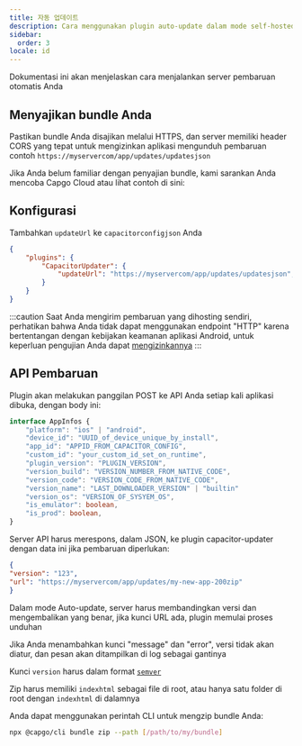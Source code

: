 ```yaml
---
title: 자동 업데이트
description: Cara menggunakan plugin auto-update dalam mode self-hosted
sidebar:
  order: 3
locale: id
---
```


Dokumentasi ini akan menjelaskan cara menjalankan server pembaruan otomatis Anda

## Menyajikan bundle Anda
Pastikan bundle Anda disajikan melalui HTTPS, dan server memiliki header CORS yang tepat untuk mengizinkan aplikasi mengunduh pembaruan
contoh ```https://myservercom/app/updates/updatesjson```

Jika Anda belum familiar dengan penyajian bundle, kami sarankan Anda mencoba Capgo Cloud atau lihat contoh di sini:
<LinkCard
	title="Serving a Bundle"
	href="/docs/self-hosted/auto-update/update-endpoint"
/>

## Konfigurasi
Tambahkan ``updateUrl`` ke ``capacitorconfigjson`` Anda

```json
{
	"plugins": {
		"CapacitorUpdater": {
			"updateUrl": "https://myservercom/app/updates/updatesjson",
		}
	}
}
```
:::caution
Saat Anda mengirim pembaruan yang dihosting sendiri, perhatikan bahwa Anda tidak dapat menggunakan endpoint "HTTP" karena bertentangan dengan kebijakan keamanan aplikasi Android, untuk keperluan pengujian Anda dapat [mengizinkannya](https://stackoverflowcom/questions/45940861/android-8-cleartext-http-traffic-not-permitted)
:::

## API Pembaruan

Plugin akan melakukan panggilan POST ke API Anda setiap kali aplikasi dibuka, dengan body ini:

```typescript
interface AppInfos {
    "platform": "ios" | "android",
    "device_id": "UUID_of_device_unique_by_install",
    "app_id": "APPID_FROM_CAPACITOR_CONFIG",
    "custom_id": "your_custom_id_set_on_runtime",
    "plugin_version": "PLUGIN_VERSION",
    "version_build": "VERSION_NUMBER_FROM_NATIVE_CODE",
    "version_code": "VERSION_CODE_FROM_NATIVE_CODE",
    "version_name": "LAST_DOWNLOADER_VERSION" | "builtin"
    "version_os": "VERSION_OF_SYSYEM_OS",
    "is_emulator": boolean,
    "is_prod": boolean,
}
```

Server API harus merespons, dalam JSON, ke plugin capacitor-updater dengan data ini jika pembaruan diperlukan:

```json
{
"version": "123",
"url": "https://myservercom/app/updates/my-new-app-200zip"
}
```

Dalam mode Auto-update, server harus membandingkan versi dan mengembalikan yang benar, jika kunci URL ada, plugin memulai proses unduhan

Jika Anda menambahkan kunci "message" dan "error", versi tidak akan diatur, dan pesan akan ditampilkan di log sebagai gantinya

Kunci `version` harus dalam format [`semver`](https://semverorg/)

Zip harus memiliki `indexhtml` sebagai file di root, atau hanya satu folder di root dengan `indexhtml` di dalamnya

Anda dapat menggunakan perintah CLI untuk mengzip bundle Anda:

```bash title="Buat bundle dengan file Anda untuk disajikan dari server Anda"
npx @capgo/cli bundle zip --path [/path/to/my/bundle]
```